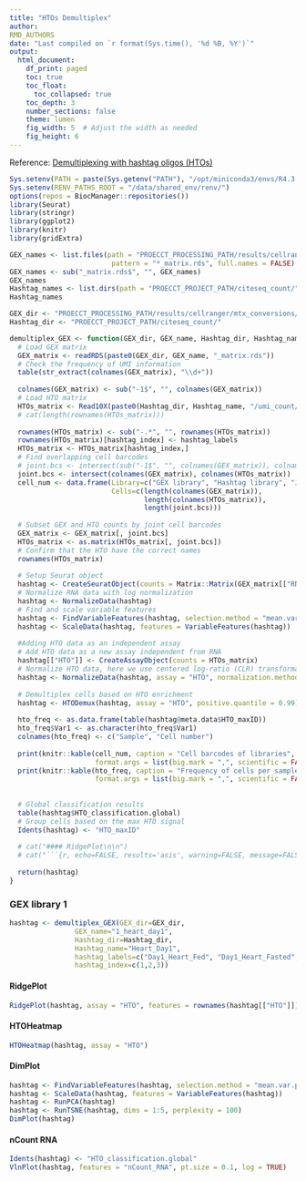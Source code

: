 ```yaml
---
title: "HTOs Demultiplex"
author: 
RMD_AUTHORS
date: "Last compiled on `r format(Sys.time(), '%d %B, %Y')`"
output:
  html_document:
    df_print: paged
    toc: true
    toc_float:
      toc_collapsed: true
    toc_depth: 3
    number_sections: false
    theme: lumen
    fig_width: 5  # Adjust the width as needed
    fig_height: 6
---
```


Reference: [Demultiplexing with hashtag oligos (HTOs)](https://satijalab.org/seurat/articles/hashing_vignette.html)


```r
Sys.setenv(PATH = paste(Sys.getenv("PATH"), "/opt/miniconda3/envs/R4.3.2/bin", sep = ":"))
Sys.setenv(RENV_PATHS_ROOT = "/data/shared_env/renv/")
options(repos = BiocManager::repositories())
library(Seurat)
library(stringr)
library(ggplot2)
library(knitr)
library(gridExtra)

GEX_names <- list.files(path = "PROECCT_PROCESSING_PATH/results/cellranger/mtx_conversions/", 
                         pattern = "*_matrix.rds", full.names = FALSE)
GEX_names <- sub("_matrix.rds$", "", GEX_names)
GEX_names
Hashtag_names <- list.dirs(path = "PROECCT_PROJECT_PATH/citeseq_count/", full.names = FALSE, recursive = FALSE)
Hashtag_names

GEX_dir <- "PROECCT_PROCESSING_PATH/results/cellranger/mtx_conversions/"
Hashtag_dir <- "PROECCT_PROJECT_PATH/citeseq_count/"

demultiplex_GEX <- function(GEX_dir, GEX_name, Hashtag_dir, Hashtag_name, hashtag_labels, hashtag_index) {
  # Load GEX matrix
  GEX_matrix <- readRDS(paste0(GEX_dir, GEX_name, "_matrix.rds"))
  # Check the frequency of UMI information
  table(str_extract(colnames(GEX_matrix), "\\d+"))
  
  colnames(GEX_matrix) <- sub("-1$", "", colnames(GEX_matrix))
  # Load HTO matrix
  HTOs_matrix <- Read10X(paste0(Hashtag_dir, Hashtag_name, "/umi_count/"), gene.column=1)
  # cat(length(rownames(HTOs_matrix)))
  
  rownames(HTOs_matrix) <- sub("-.*", "", rownames(HTOs_matrix))
  rownames(HTOs_matrix)[hashtag_index] <- hashtag_labels
  HTOs_matrix <- HTOs_matrix[hashtag_index,]
  # Find overlapping cell barcodes
  # joint.bcs <- intersect(sub("-1$", "", colnames(GEX_matrix)), colnames(HTOs_matrix))
  joint.bcs <- intersect(colnames(GEX_matrix), colnames(HTOs_matrix))
  cell_num <- data.frame(Library=c("GEX library", "Hashtag library", "Joint cell barcodes"),
                         Cells=c(length(colnames(GEX_matrix)),
                                 length(colnames(HTOs_matrix)),
                                 length(joint.bcs)))
  
  # Subset GEX and HTO counts by joint cell barcodes
  GEX_matrix <- GEX_matrix[, joint.bcs]
  HTOs_matrix <- as.matrix(HTOs_matrix[, joint.bcs])
  # Confirm that the HTO have the correct names
  rownames(HTOs_matrix)
  
  # Setup Seurat object
  hashtag <- CreateSeuratObject(counts = Matrix::Matrix(GEX_matrix[["RNA"]]@counts, sparse = T))
  # Normalize RNA data with log normalization
  hashtag <- NormalizeData(hashtag)
  # Find and scale variable features
  hashtag <- FindVariableFeatures(hashtag, selection.method = "mean.var.plot")
  hashtag <- ScaleData(hashtag, features = VariableFeatures(hashtag))
  
  #Adding HTO data as an independent assay
  # Add HTO data as a new assay independent from RNA
  hashtag[["HTO"]] <- CreateAssayObject(counts = HTOs_matrix)
  # Normalize HTO data, here we use centered log-ratio (CLR) transformation
  hashtag <- NormalizeData(hashtag, assay = "HTO", normalization.method = "CLR")
  
  # Demultiplex cells based on HTO enrichment
  hashtag <- HTODemux(hashtag, assay = "HTO", positive.quantile = 0.99)
  
  hto_freq <- as.data.frame(table(hashtag@meta.data$HTO_maxID))
  hto_freq$Var1 <- as.character(hto_freq$Var1)
  colnames(hto_freq) <- c("Sample", "Cell number")
  
  print(knitr::kable(cell_num, caption = "Cell barcodes of libraries",
                     format.args = list(big.mark = ",", scientific = FALSE)))
  print(knitr::kable(hto_freq, caption = "Frequency of cells per sample",
                     format.args = list(big.mark = ",", scientific = FALSE)))
  
  
  # Global classification results
  table(hashtag$HTO_classification.global)
  # Group cells based on the max HTO signal
  Idents(hashtag) <- "HTO_maxID"
  
  # cat("#### RidgePlot\n\n")
  # cat("```{r, echo=FALSE, results='asis', warning=FALSE, message=FALSE, dpi=300, fig.width=5, fig.height=6, fig.format='png'}\n")
  
  return(hashtag)
}

```

### GEX library 1 {.tabset}

```r
hashtag <- demultiplex_GEX(GEX_dir=GEX_dir, 
                GEX_name="1_heart_day1", 
                Hashtag_dir=Hashtag_dir, 
                Hashtag_name="Heart_Day1",
                hashtag_labels=c("Day1_Heart_Fed", "Day1_Heart_Fasted", "Day1_Heart_Refed"), 
                hashtag_index=c(1,2,3))
```

#### RidgePlot

```r
RidgePlot(hashtag, assay = "HTO", features = rownames(hashtag[["HTO"]]), ncol=1) + xlab("Hashtag counts (log10)") 
```


#### HTOHeatmap

```r
HTOHeatmap(hashtag, assay = "HTO")
```

#### DimPlot

```r
hashtag <- FindVariableFeatures(hashtag, selection.method = "mean.var.plot")
hashtag <- ScaleData(hashtag, features = VariableFeatures(hashtag))
hashtag <- RunPCA(hashtag)
hashtag <- RunTSNE(hashtag, dims = 1:5, perplexity = 100)
DimPlot(hashtag)
```

#### nCount RNA

```r
Idents(hashtag) <- "HTO_classification.global"
VlnPlot(hashtag, features = "nCount_RNA", pt.size = 0.1, log = TRUE)
```

